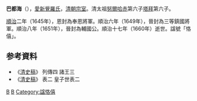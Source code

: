 {{Manchu name|[[爱新觉罗氏|爱新觉罗]]}}
'''巴都海'''（{{Bd|1622年||1660年}}），[[愛新覺羅氏|愛新覺羅氏]]，[[清朝宗室|清朝宗室]]。清太祖[[努爾哈赤|努爾哈赤]]第六子[[塔拜|塔拜]]第六子。

[[順治|順治]]二年（1645年），恩封為奉恩將軍。順治六年（1649年），晉封為三等鎮國將軍。順治八年（1651年），晉封為輔國公。順治十七年（1660年）逝世。諡號「恪僖」。

== 参考資料 ==

* 《[[清史稿|清史稿]]》 列傳四 諸王三
* 《[[清史稿|清史稿]]》 表二 皇子世表二
{{清朝人物小作品}}
[[Category:清朝宗室辅国公|B]]
[[Category:愛新覺羅氏|B]]
[[Category:諡恪僖|Category:諡恪僖]]